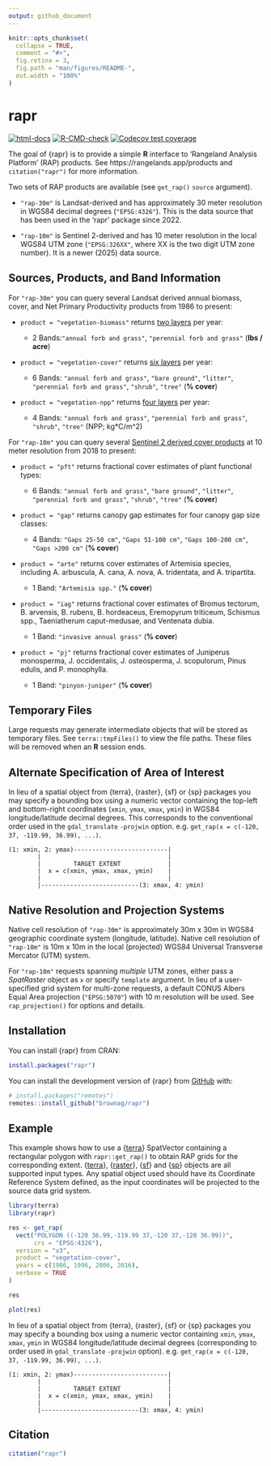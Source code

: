 ```yaml
---
output: github_document
---
```


<!-- README.md is generated from README.Rmd. Please edit that file -->

```r
knitr::opts_chunk$set(
  collapse = TRUE,
  comment = "#>",
  fig.retina = 3,
  fig.path = "man/figures/README-",
  out.width = "100%"
)
```

# rapr

<!-- badges: start -->
[![html-docs](https://img.shields.io/badge/docs-HTML-informational)](https://humus.rocks/rapr/)
[![R-CMD-check](https://github.com/brownag/rapr/actions/workflows/R-CMD-check.yaml/badge.svg)](https://github.com/brownag/rapr/actions/workflows/R-CMD-check.yaml)
[![Codecov test coverage](https://codecov.io/gh/brownag/rapr/branch/main/graph/badge.svg)](https://app.codecov.io/gh/brownag/rapr?branch=main)
<!-- badges: end -->

The goal of {rapr} is to provide a simple **R** interface to 'Rangeland Analysis
Platform' (RAP) products. See https://rangelands.app/products and
`citation("rapr")` for more information.

Two sets of RAP products are available (see `get_rap()` `source` argument).

 - `"rap-30m"` is Landsat-derived and has approximately 30 meter resolution in WGS84 decimal degrees (`"EPSG:4326"`). This is the data source that has been used in the 'rapr' package since 2022.

 - `"rap-10m"` is Sentinel 2-derived and has 10 meter resolution in the local WGS84 UTM zone (`"EPSG:326XX"`, where XX is the two digit UTM zone number). It is a newer (2025) data source.

## Sources, Products, and Band Information

For `"rap-30m"` you can query several Landsat derived annual biomass, cover, and
Net Primary Productivity products from 1986 to present:

  - `product = "vegetation-biomass"` returns [two layers](http://rangeland.ntsg.umt.edu/data/rap/rap-vegetation-biomass/v3/README) per year:

    - 2 Bands:`"annual forb and grass"`, `"perennial forb and grass"` (**lbs / acre**)

  - `product = "vegetation-cover"` returns [six layers](http://rangeland.ntsg.umt.edu/data/rap/rap-vegetation-cover/v3/README) per year:

    - 6 Bands: `"annual forb and grass"`, `"bare ground"`, `"litter"`, `"perennial forb and grass"`, `"shrub"`, `"tree"` (**% cover**)

  - `product = "vegetation-npp"` returns [four layers](http://rangeland.ntsg.umt.edu/data/rap/rap-vegetation-npp/v3/README) per year:

    - 4 Bands: `"annual forb and grass"`, `"perennial forb and grass"`, `"shrub"`, `"tree"` (NPP; kg*C/m^2)

For `"rap-10m"` you can query several [Sentinel 2 derived cover
products](http://rangeland.ntsg.umt.edu/data/rangeland-s2/README) at 10 meter
resolution from 2018 to present:

   - `product = "pft"` returns fractional cover estimates of plant functional types:

     - 6 Bands: `"annual forb and grass"`, `"bare ground"`, `"litter"`, `"perennial forb and grass"`, `"shrub"`, `"tree"`  (**% cover**)

   - `product = "gap"` returns canopy gap estimates for four canopy gap size classes:

     - 4 Bands: `"Gaps 25-50 cm"`, `"Gaps 51-100 cm"`, `"Gaps 100-200 cm"`, `"Gaps >200 cm"`  (**% cover**)

   - `product = "arte"` returns cover estimates of Artemisia species, including A. arbuscula, A. cana, A. nova, A. tridentata, and A. tripartita.

     - 1 Band: `"Artemisia spp."` (**% cover**)

   - `product = "iag"` returns fractional cover estimates of Bromus tectorum, B. arvensis, B. rubens, B. hordeaceus, Eremopyrum triticeum, Schismus spp., Taeniatherum caput-medusae, and Ventenata dubia.

     - 1 Band: `"invasive annual grass"` (**% cover**)

   - `product = "pj"` returns fractional cover estimates of Juniperus monosperma, J. occidentalis, J. osteosperma, J. scopulorum, Pinus edulis, and P. monophylla.

     - 1 Band: `"pinyon-juniper"` (**% cover**)

## Temporary Files

  Large requests may generate intermediate objects that will be stored as
  temporary files. See `terra::tmpFiles()` to view the file paths. These
  files will be removed when an **R** session ends.

## Alternate Specification of Area of Interest

  In lieu of a spatial object from \{terra\}, \{raster\}, \{sf\} or \{sp\}
  packages you may specify a bounding box using a numeric vector containing
  the top-left and bottom-right coordinates (`xmin`, `ymax`, `xmax`, `ymin`)
  in WGS84 longitude/latitude decimal degrees. This corresponds to the
  conventional order used in the `gdal_translate` `-projwin` option. e.g.
  `get_rap(x = c(-120, 37, -119.99, 36.99), ...)`.

```
(1: xmin, 2: ymax)--------------------------|
        |                                   |
        |         TARGET EXTENT             |
        |  x = c(xmin, ymax, xmax, ymin)    |
        |                                   |
        |---------------------------(3: xmax, 4: ymin)
```
## Native Resolution and Projection Systems

  Native cell resolution of `"rap-30m"` is approximately 30m x 30m in WGS84
  geographic coordinate system (longitude, latitude). Native cell resolution of
  `"rap-10m"` is 10m x 10m in the local (projected) WGS84 Universal Transverse
  Mercator (UTM) system.

  For `"rap-10m"` requests spanning _multiple_ UTM zones, either pass a
  _SpatRaster_ object as `x` or specify `template` argument. In lieu of a
  user-specified grid system for multi-zone requests, a default CONUS Albers
  Equal Area projection (`"EPSG:5070"`) with 10 m resolution will be used. See
  `rap_projection()` for options and details.
  
## Installation

You can install {rapr} from CRAN:

``` r
install.packages("rapr")
```

You can install the development version of {rapr} from
[GitHub](https://github.com/brownag/rapr) with:

``` r
# install.packages("remotes")
remotes::install_github("brownag/rapr")
```

## Example

This example shows how to use a {[terra](https://github.com/rspatial/terra)}
SpatVector containing a rectangular polygon with `rapr::get_rap()` to obtain RAP
grids for the corresponding extent.
{[terra](https://cran.r-project.org/package=terra)},
{[raster](https://cran.r-project.org/package=raster)},
{[sf](https://cran.r-project.org/package=sf)} and
{[sp](https://cran.r-project.org/package=sp)} objects are all supported input
types. Any spatial object used should have its Coordinate Reference System
defined, as the input coordinates will be projected to the source data grid
system.

```r
library(terra)
library(rapr)

res <- get_rap(
  vect("POLYGON ((-120 36.99,-119.99 37,-120 37,-120 36.99))",
       crs = "EPSG:4326"), 
  version = "v3",
  product = "vegetation-cover",
  years = c(1986, 1996, 2006, 2016),
  verbose = TRUE
)

res

plot(res)
```

In lieu of a spatial object from {terra}, {raster}, {sf} or {sp} packages you
may specify a bounding box using a numeric vector containing `xmin`, `ymax`,
`xmax`, `ymin` in WGS84 longitude/latitude decimal degrees (corresponding to
order used in `gdal_translate` `-projwin` option). e.g. `get_rap(x = c(-120, 37,
-119.99, 36.99), ...)`.

```
(1: xmin, 2: ymax)--------------------------|
        |                                   |
        |         TARGET EXTENT             |
        |  x = c(xmin, ymax, xmax, ymin)    |
        |                                   |
        |---------------------------(3: xmax, 4: ymin)
```

## Citation

```r
citation("rapr")
```
